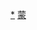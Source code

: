 <div style="position: relative" class="center">
{{Image label begin|image=Administrative Division Baotou.png|width={{{1|467}}}|link=}} 
{{Image label|x=750|y=2450|scale={{{1|467}}}/1868|text=[[东河区|<span style="color: black; font-size:smaller;">'''东河区'''</span>]]}}
{{Image label|x=350|y=2290|scale={{{1|467}}}/1868|text=[[昆都仑区|<span style="color: black; font-size:smaller;">'''昆都<br>仑区'''</span>]]}}
{{Image label|x=520|y=2300|scale={{{1|467}}}/1868|text=[[青山区 (包头市)|<span style="color: black; font-size:smaller;">'''青山区'''</span>]]}}
{{Image label|x=790|y=2260|scale={{{1|467}}}/1868|text=[[石拐区|<span style="color: black;">'''石拐区'''</span>]]}}
{{Image label|x=500|y=1090|scale={{{1|467}}}/1868|text=[[白云鄂博矿区|<span style="color: black; font-size:smaller;">'''白云鄂博<br>矿区'''</span>]]}}
{{Image label|x=290|y=2470|scale={{{1|467}}}/1868|text=[[九原区|<span style="color: black;">'''九原区'''</span>]]}}
{{Image label|x=1000|y=2530|scale={{{1|467}}}/1868|text=[[土默特右旗|<span style="color: black;">'''土默特右旗'''</span>]]}}
{{Image label|x=700|y=1860|scale={{{1|467}}}/1868|text=[[固阳县|<span style="color: black;">'''固阳县'''</span>]]}}
{{Image label|x=590|y=870|scale={{{1|467}}}/1868|text=[[达尔罕茂明安联合旗|<span style="color: black;">'''达尔罕茂明安联合旗'''</span>]]}}
</div>
<noinclude>
[[Category:包头行政区划|*]]
[[Category:中华人民共和国地级行政区划图|蒙]]
</noinclude>